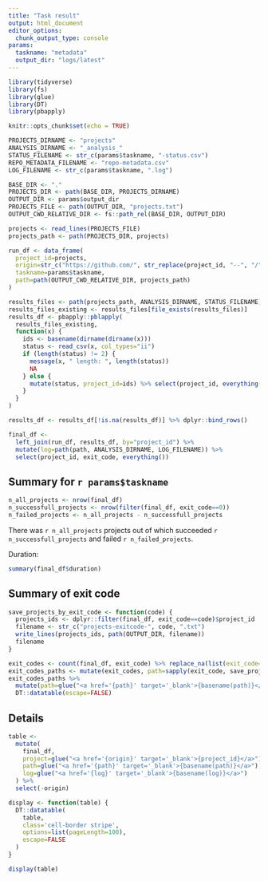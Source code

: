 ```yaml
---
title: "Task result"
output: html_document
editor_options: 
  chunk_output_type: console
params:
  taskname: "metadata"
  output_dir: "logs/latest"
---
```


```r
library(tidyverse)
library(fs)
library(glue)
library(DT)
library(pbapply)

knitr::opts_chunk$set(echo = TRUE)

PROJECTS_DIRNAME <- "projects"
ANALYSIS_DIRNAME <- "_analysis_"
STATUS_FILENAME <- str_c(params$taskname, "-status.csv")
REPO_METADATA_FILENAME <- "repo-metadata.csv"
LOG_FILENAME <- str_c(params$taskname, ".log")

BASE_DIR <- "."
PROJECTS_DIR <- path(BASE_DIR, PROJECTS_DIRNAME)
OUTPUT_DIR <- params$output_dir
PROJECTS_FILE <- path(OUTPUT_DIR, "projects.txt")
OUTPUT_CWD_RELATIVE_DIR <- fs::path_rel(BASE_DIR, OUTPUT_DIR)
```

```r
projects <- read_lines(PROJECTS_FILE)
projects_path <- path(PROJECTS_DIR, projects)

run_df <- data_frame(
  project_id=projects,
  origin=str_c("https://github.com/", str_replace(project_id, "--", "/")),
  taskname=params$taskname,
  path=path(OUTPUT_CWD_RELATIVE_DIR, projects_path)
)
```

```r
results_files <- path(projects_path, ANALYSIS_DIRNAME, STATUS_FILENAME)
results_files_existing <- results_files[file_exists(results_files)]
results_df <- pbapply::pblapply(
  results_files_existing, 
  function(x) {
    ids <- basename(dirname(dirname(x)))
    status <- read_csv(x, col_types="ii")
    if (length(status) != 2) {
      message(x, " length: ", length(status))
      NA
    } else {
      mutate(status, project_id=ids) %>% select(project_id, everything())
    }
  }
)

results_df <- results_df[!is.na(results_df)] %>% dplyr::bind_rows()

final_df <- 
  left_join(run_df, results_df, by="project_id") %>%
  mutate(log=path(path, ANALYSIS_DIRNAME, LOG_FILENAME)) %>%
  select(project_id, exit_code, everything())
```

## Summary for `r params$taskname`

```r
n_all_projects <- nrow(final_df)
n_successfull_projects <- nrow(filter(final_df, exit_code==0))
n_failed_projects <- n_all_projects - n_successfull_projects
```

There was `r n_all_projects` projects out of which succeeded `r n_successfull_projects` and failed `r n_failed_projects`.

Duration:
```r
summary(final_df$duration)
```

## Summary of exit code

```r
save_projects_by_exit_code <- function(code) {
  projects_ids <- dplyr::filter(final_df, exit_code==code)$project_id
  filename <- str_c("projects-exitcode-", code, ".txt")
  write_lines(projects_ids, path(OUTPUT_DIR, filename))
  filename
}

exit_codes <- count(final_df, exit_code) %>% replace_na(list(exit_code=-999))
exit_codes_paths <- mutate(exit_codes, path=sapply(exit_code, save_projects_by_exit_code))
exit_codes_paths %>% 
  mutate(path=glue("<a href='{path}' target='_blank'>{basename(path)}</a>")) %>%
  DT::datatable(escape=FALSE)
```

## Details

```r
table <- 
  mutate(
    final_df, 
    project=glue("<a href='{origin}' target='_blank'>{project_id}</a>"), 
    path=glue("<a href='{path}' target='_blank'>{basename(path)}</a>"), 
    log=glue("<a href='{log}' target='_blank'>{basename(log)}</a>")
  ) %>%
  select(-origin)

display <- function(table) {
  DT::datatable(
    table,
    class='cell-border stripe',
    options=list(pageLength=100),
    escape=FALSE
  )
}

display(table)
```